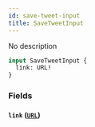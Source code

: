 ```yaml
---
id: save-tweet-input
title: SaveTweetInput
---
```



No description

```graphql
input SaveTweetInput {
  link: URL!
}
```


### Fields

#### `link` ([`URL`](/cyberconnect/reference/scalars/url))






